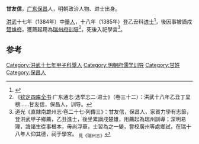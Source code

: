 '''甘友信'''，[[广东|广东]][[保昌|保昌]]人，明朝政治人物、进士出身。

[[洪武|洪武]]十七年（1384年）中[[舉人|舉人]]，十八年（1385年）登乙丑科[[进士|进士]]<ref>{{cite journal|author1=邱进春|title=洪武十八年榜进士考实——几种科举史料的对比研究|journal=文献季刊|date=2008|pages=47-58}}</ref>，後因事被謫戍[[楚雄府|楚雄府]]，獲薦起用為[[瑞州府|瑞州府]][[训导|训导]]<ref>《[[钦定四库全书|钦定四库全书]]·广东通志·选举志二·进士》（卷三十二）：洪武十八年乙丑丁显榜……甘友信，保昌人，训导。</ref>，死後入祀學宮<ref>道光《直隸南雄州志·卷二十七·列傳三》：甘友信，保昌人，家貧力學有志節，登洪武甲子鄉薦，乙丑進士，後坐累謫戍楚雄，用薦起為瑞州訓導；深明易理，誨諸生從事根本，毋尚浮華，士習為之一變，嘗校廣州等處鄉試，在瑞十八年人仰其德，祠于學宮。 <sub>見《瑞州志》</sub></ref>。

==参考==
{{reflist}}
{{明朝人物小作品}}
{{洪武十八年乙丑科殿試金榜}}
[[Category:洪武十七年甲子科舉人|Category:洪武十七年甲子科舉人]]
[[Category:明朝府儒学训导|Category:明朝府儒学训导]]
[[Category:甘姓|Category:甘姓]]
[[Category:保昌人|Category:保昌人]]